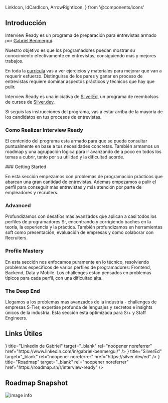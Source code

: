   LinkIcon,
  IdCardIcon,
  ArrowRightIcon,
} from '@components/icons'

## Introducción

Interview Ready es un programa de preparación para entrevistas armado por [Gabriel Benmergui](https://www.linkedin.com/in/gabriel-benmergui/).

Nuestro objetivo es que los programadores puedan mostrar su conocimiento efectivamente en entrevistas, consiguiendo más y mejores trabajos.

En toda la [currícula](https://roadmap.sh/r/interview-ready) vas a ver ejercicios y materiales para mejorar que van a requerir esfuerzo. Distinguirse de los pares y ganar en proceso de entrevistas requiere
dominar aspectos prácticos y técnicos que hay que pulir.

Interview Ready es una iniciativa de [SilverEd](https://silver.dev/ed), un programa de reembolsos de cursos de [Silver.dev](https://silver.dev).

<Callout type="info">
  Si seguis las instrucciones del programa, vas a estar arriba de la mayoría de los candidatos en tus procesos de entrevistas.
</Callout>

### Como Realizar Interview Ready

El contenido del programa esta armado para que se pueda consultar puntualmente en base a tus necesidades concretas.
También armamos un roadmap y una agrupación lógica para ir avanzando de a poco en todos los temas a cubrir, tanto por su utilidad y la dificultad acorde.

<Steps>
### Getting Started

En esta sección empezamos con problemas de programación prácticos que abarcan una gran cantidad de entrevistas.
Ademas empezamos a pulir el perfil para conseguir más entrevistas y más atención por parte de empleadores y recruiters.

### Advanced

Profundizamos con desafíos mas avanzados que aplican a casi todos los perfiles de programadores Sr, encontrando y corrigiendo baches
en la teoría, la experiencia y la práctica. También profundizamos en herramientas soft como presentación, evaluación de empresas y como colaborar con Recruiters.

### Profile Mastery

En esta sección nos enfocamos puramente en lo técnico, resolviendo problemas específicos de varios perfiles de programadores: Frontend, Backend, Data y Mobile.
Los challenges estan pensados en problemas típicos para cada perfil, con una dificultad alta.

### The Deep End

Llegamos a los problemas mas avanzados de la industria - challenges de empresas S-Tier, expertise profunda de lenguajes y secretos e insights únicos de la industria.
Esta sección esta optimizada para Sr+ y Staff Engineers.

</Steps>

## Links Útiles

<Cards>
  <Cards.Card
    icon={<IdCardIcon />}
    title="Linkedin de Gabriel"
    target="_blank"
    rel="noopener noreferrer"
    href="https://www.linkedin.com/in/gabriel-benmergui/"
  />
  <Cards.Card
    icon={<LinkIcon />}
    title="SilverEd"
    target="_blank"
    rel="noopener noreferrer"
    href="https://silver.dev/ed"
  />
  <Cards.Card
    icon={<ArrowRightIcon />}
    title="Roadmap"
    target="_blank"
    rel="noopener noreferrer"
    href="https://roadmap.sh/r/interview-ready"
  />
</Cards>

## Roadmap Snapshot
![image info](../../public/images/roadmap.jpg)
